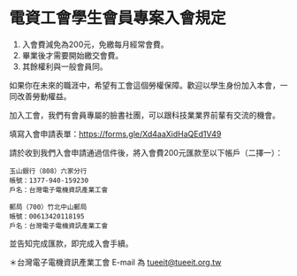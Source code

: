 # 電資工會學生會員專案入會規定

1. 入會費減免為200元，免繳每月經常會費。
2. 畢業後才需要開始繳交會費。
3. 其餘權利與一般會員同。

如果你在未來的職涯﻿中，希望有工會這個勞權保障。歡迎以學生身份加入本會，一同改善勞動權益。

加入工會，我們有會員專屬的臉書社團，可以跟科技業業界前輩有交流的機會。

填寫入會申請表單：https://forms.gle/Xd4aaXidHaQEd1V49

請於收到我們入會申請通過信件後，將入會費200元匯款至以下帳戶（二擇一）：

```
玉山銀行（808）六家分行 
帳號：1377-940-159230 
戶名：台灣電子電機資訊產業工會
```

```
郵局（700）竹北中山郵局
帳號：00613420118195
戶名：台灣電子電機資訊產業工會
```

並告知完成匯款，即完成入會手續。

＊台灣電子電機資訊產業工會 E-mail 為 tueeit@tueeit.org.tw